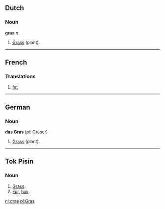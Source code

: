 ==Dutch==
===Noun===
'''gras''' ''n''

#[[Grass]] (plant).

----
==French==
===Translations===

#[[fat]]

----
==German==
===Noun===
'''das Gras''' (''pl:'' [[Gräser]])

#[[Grass]] (plant).

----
==Tok Pisin==
===Noun===
# [[Grass]].
# [[Fur]], [[hair]].

[[nl:gras]]
[[pl:Gras]]